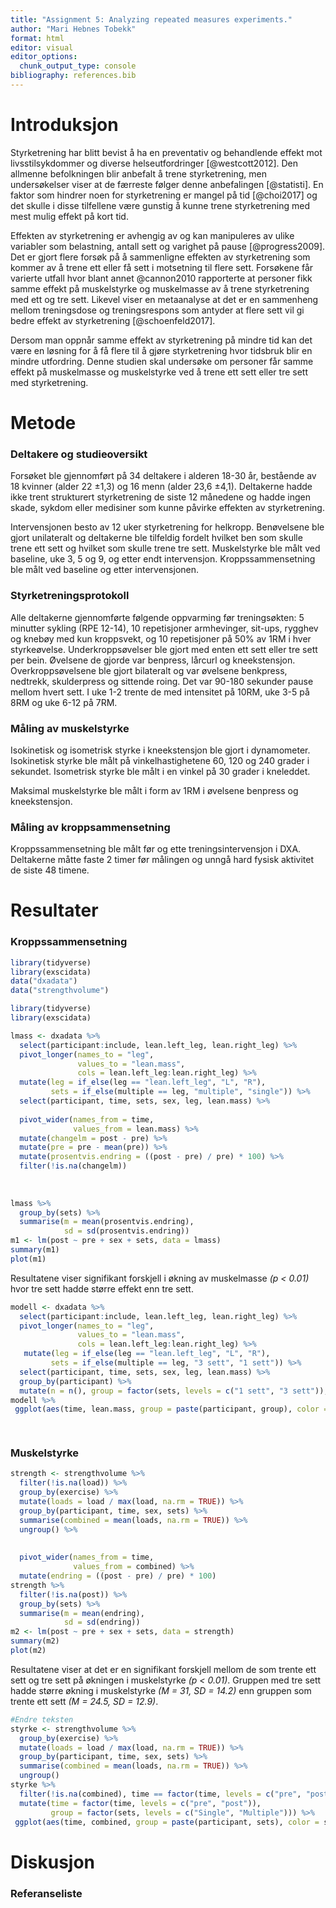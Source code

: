 ```yaml
---
title: "Assignment 5: Analyzing repeated measures experiments."
author: "Mari Hebnes Tobekk"
format: html
editor: visual
editor_options: 
  chunk_output_type: console
bibliography: references.bib
---
```


# Introduksjon

Styrketrening har blitt bevist å ha en preventativ og behandlende effekt mot livsstilsykdommer og diverse helseutfordringer [@westcott2012]. Den allmenne befolkningen blir anbefalt å trene styrketrening, men undersøkelser viser at de færreste følger denne anbefalingen [@statisti]. En faktor som hindrer noen for styrketrening er mangel på tid [@choi2017] og det skulle i disse tilfellene være gunstig å kunne trene styrketrening med mest mulig effekt på kort tid.

Effekten av styrketrening er avhengig av og kan manipuleres av ulike variabler som belastning, antall sett og varighet på pause [@progress2009]. Det er gjort flere forsøk på å sammenligne effekten av styrketrening som kommer av å trene ett eller få sett i motsetning til flere sett. Forsøkene får varierte utfall hvor blant annet @cannon2010 rapporterte at personer fikk samme effekt på muskelstyrke og muskelmasse av å trene styrketrening med ett og tre sett. Likevel viser en metaanalyse at det er en sammenheng mellom treningsdose og treningsrespons som antyder at flere sett vil gi bedre effekt av styrketrening [@schoenfeld2017].

Dersom man oppnår samme effekt av styrketrening på mindre tid kan det være en løsning for å få flere til å gjøre styrketrening hvor tidsbruk blir en mindre utfordring. Denne studien skal undersøke om personer får samme effekt på muskelmasse og muskelstyrke ved å trene ett sett eller tre sett med styrketrening.

# Metode

### Deltakere og studieoversikt

Forsøket ble gjennomført på 34 deltakere i alderen 18-30 år, bestående av 18 kvinner (alder 22 ±1,3) og 16 menn (alder 23,6 ±4,1). Deltakerne hadde ikke trent strukturert styrketrening de siste 12 månedene og hadde ingen skade, sykdom eller medisiner som kunne påvirke effekten av styrketrening.

Intervensjonen besto av 12 uker styrketrening for helkropp. Benøvelsene ble gjort unilateralt og deltakerne ble tilfeldig fordelt hvilket ben som skulle trene ett sett og hvilket som skulle trene tre sett. Muskelstyrke ble målt ved baseline, uke 3, 5 og 9, og etter endt intervensjon. Kroppssammensetning ble målt ved baseline og etter intervensjonen.

### Styrketreningsprotokoll

Alle deltakerne gjennomførte følgende oppvarming før treningsøkten: 5 minutter sykling (RPE 12-14), 10 repetisjoner armhevinger, sit-ups, rygghev og knebøy med kun kroppsvekt, og 10 repetisjoner på 50% av 1RM i hver styrkeøvelse. Underkroppsøvelser ble gjort med enten ett sett eller tre sett per bein. Øvelsene de gjorde var benpress, lårcurl og kneekstensjon. Overkroppsøvelsene ble gjort bilateralt og var øvelsene benkpress, nedtrekk, skulderpress og sittende roing. Det var 90-180 sekunder pause mellom hvert sett. I uke 1-2 trente de med intensitet på 10RM, uke 3-5 på 8RM og uke 6-12 på 7RM.

### Måling av muskelstyrke

Isokinetisk og isometrisk styrke i kneekstensjon ble gjort i dynamometer. Isokinetisk styrke ble målt på vinkelhastighetene 60, 120 og 240 grader i sekundet. Isometrisk styrke ble målt i en vinkel på 30 grader i kneleddet.

Maksimal muskelstyrke ble målt i form av 1RM i øvelsene benpress og kneekstensjon.

### Måling av kroppsammensetning

Kroppssammensetning ble målt før og ette treningsintervensjon i DXA. Deltakerne måtte faste 2 timer før målingen og unngå hard fysisk aktivitet de siste 48 timene.

# Resultater

### Kroppssammensetning

```r
library(tidyverse)
library(exscidata)
data("dxadata") 
data("strengthvolume")
```

```r
library(tidyverse)
library(exscidata)

lmass <- dxadata %>%
  select(participant:include, lean.left_leg, lean.right_leg) %>%
  pivot_longer(names_to = "leg", 
               values_to = "lean.mass", 
               cols = lean.left_leg:lean.right_leg) %>%
  mutate(leg = if_else(leg == "lean.left_leg", "L", "R"), 
         sets = if_else(multiple == leg, "multiple", "single")) %>%
  select(participant, time, sets, sex, leg, lean.mass) %>%
  
  pivot_wider(names_from = time,
              values_from = lean.mass) %>%
  mutate(changelm = post - pre) %>%
  mutate(pre = pre - mean(pre)) %>% 
  mutate(prosentvis.endring = ((post - pre) / pre) * 100) %>%
  filter(!is.na(changelm)) 
  
 
  
lmass %>%   
  group_by(sets) %>%
  summarise(m = mean(prosentvis.endring),
            sd = sd(prosentvis.endring)) 
m1 <- lm(post ~ pre + sex + sets, data = lmass)
summary(m1)
plot(m1)
```

Resultatene viser signifikant forskjell i økning av muskelmasse *(p \< 0.01)* hvor tre sett hadde større effekt enn tre sett.

```r
 
modell <- dxadata %>%
  select(participant:include, lean.left_leg, lean.right_leg) %>%
  pivot_longer(names_to = "leg", 
               values_to = "lean.mass", 
               cols = lean.left_leg:lean.right_leg) %>%
   mutate(leg = if_else(leg == "lean.left_leg", "L", "R"), 
         sets = if_else(multiple == leg, "3 sett", "1 sett")) %>%
  select(participant, time, sets, sex, leg, lean.mass) %>%
  group_by(participant) %>%
  mutate(n = n(), group = factor(sets, levels = c("1 sett", "3 sett")), time = factor(time, levels = c("pre", "post")))
modell %>%
 ggplot(aes(time, lean.mass, group = paste(participant, group), color = group)) + geom_line() + theme_bw()

  
```

### Muskelstyrke

```r
strength <- strengthvolume %>%
  filter(!is.na(load)) %>%
  group_by(exercise) %>%
  mutate(loads = load / max(load, na.rm = TRUE)) %>%
  group_by(participant, time, sex, sets) %>%
  summarise(combined = mean(loads, na.rm = TRUE)) %>%
  ungroup() %>%
  
  
  pivot_wider(names_from = time,
              values_from = combined) %>%
  mutate(endring = ((post - pre) / pre) * 100) 
strength %>%    
  filter(!is.na(post)) %>%
  group_by(sets) %>%
  summarise(m = mean(endring),
            sd = sd(endring)) 
m2 <- lm(post ~ pre + sex + sets, data = strength)
summary(m2)
plot(m2)
```

Resultatene viser at det er en signifikant forskjell mellom de som trente ett sett og tre sett på økningen i muskelstyrke *(p \< 0.01)*. Gruppen med tre sett hadde større økning i muskelstyrke *(M = 31, SD = 14.2)* enn gruppen som trente ett sett *(M = 24.5, SD = 12.9)*.

```r
#Endre teksten 
styrke <- strengthvolume %>%
  group_by(exercise) %>%
  mutate(loads = load / max(load, na.rm = TRUE)) %>%
  group_by(participant, time, sex, sets) %>%
  summarise(combined = mean(loads, na.rm = TRUE)) %>%
  ungroup() 
styrke %>%
  filter(!is.na(combined), time == factor(time, levels = c("pre", "post"))) %>%
  mutate(time = factor(time, levels = c("pre", "post")),
         group = factor(sets, levels = c("Single", "Multiple"))) %>%
 ggplot(aes(time, combined, group = paste(participant, sets), color = sets)) + geom_line() + theme_bw()
```

# Diskusjon

### Referanseliste
